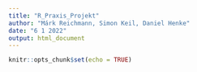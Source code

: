 ```yaml
---
title: "R_Praxis_Projekt"
author: "Márk Reichmann, Simon Keil, Daniel Henke"
date: "6 1 2022"
output: html_document
---
```


```r
knitr::opts_chunk$set(echo = TRUE)
```

